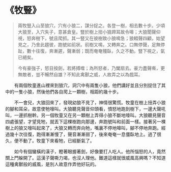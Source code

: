 # 《牧豎》

> 兩牧豎入山至狼穴，穴有小狼二，謀分捉之。各登一樹，相去數十步。少頃大狼至，入穴失子，意甚倉皇。豎於樹上扭小狼蹄耳故令嗥；大狼聞聲仰視，怒奔樹下，號且爬抓。其一豎又在彼樹致小狼鳴急；狼輟聲四顧，始望見之，乃舍此趨彼，跑號如前狀。前樹又鳴，又轉奔之。口無停聲，足無停趾，數十往復，奔漸遲，聲漸弱；既而奄奄殭臥，久之不動。豎下視之，氣已絕矣。
>
> 今有豪強子，怒目按劍，若將搏噬；為所怒者，乃闔扇去。豪力盡聲嘶，更無敵者，豈不暢然自雄？不知此禽獸之威，人故弄之以為戲耳。

&emsp;&emsp;有兩個牧童進山裡來到狼穴，洞穴中有兩隻小狼，他們講好並且分別捉住了其中的一隻小狼，然後他們各自爬上一顆樹，相距約幾十步。

&emsp;&emsp;不一會兒，大狼回來了，發現幼狼不見了，神情很驚慌。牧童在樹上扭弄小狼的腳和耳朵，故意使牠嚎叫。大狼聽見聲音仰頭看，憤怒地跑到樹下，一邊大聲吼叫，一邊抓樹幹。另一個牧童又在另一顆樹上弄得小狼不斷地嚎叫。大狼聽見聲音四處張望，才望見牠，就丟下這棵樹跑向那邊，奔跑號叫和前面一樣。接著另一棵樹上的狼又嚎叫起來了，大狼又轉而奔向牠，嘴裏不停地嗥叫，腳不停地奔跑。經過幾十次往復，跑得漸漸慢了，聲音漸漸弱了，後來奄奄一息僵臥地上。過了很久，便不動了。牧童下來看牠，已經斷氣了。

&emsp;&emsp;如今有個蠻橫的漢子，瞪著眼握著劍，好像要打人吃人。他所惱怒的人，竟然關上門躲開了。這漢子聲嘶力竭，也沒人理他。難道這樣就很威風高興嗎？不知道這種禽獸般的威風，是別人故意作弄他好玩的。
